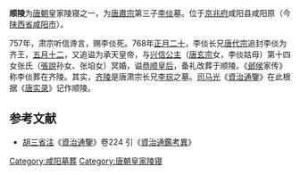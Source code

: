 '''顺陵'''为[[唐朝|唐朝]]皇家陵寝之一，为[[唐肅宗|唐肅宗]]第三子[[李倓_(唐朝)|李倓]]墓。位于[[京兆府|京兆府]]咸阳县咸阳原（今[[陕西省|陕西省]][[咸阳市|咸阳市]]）。

757年，肃宗听信谗言，赐李倓死。768年[[正月二十|正月二十]]，李倓长兄[[唐代宗|唐代宗]]追封李倓为齐王，[[五月十二|五月十二]]，又追谥为承天皇帝，与[[寧親公主|兴信公主]]（[[唐玄宗|唐玄宗]]女，李倓姑母）第十四女张氏（[[張說|張說]]孙女、张垍女）冥婚，谥[[恭顺皇后|恭顺皇后]]，备礼改葬于顺陵。《[[李泌|邺侯]]家传》称李倓葬在齐陵。其实，[[唐齊陵|齐陵]]是唐肃宗长兄[[李琮_(庆王)|李琮]]之墓。[[司马光|司马光]]《[[資治通鑒|資治通鑒]]》在此根据《[[唐实录|唐实录]]》记作顺陵。

==参考文献==
*[[胡三省|胡三省]][[资治通鉴音注|注]]《[[資治通鑒|資治通鑒]]》卷224 引《[[資治通鑑考異|資治通鑑考異]]》
{{唐朝帝陵}}
[[Category:咸阳墓葬|Category:咸阳墓葬]]
[[Category:唐朝皇家陵寝|Category:唐朝皇家陵寝]]